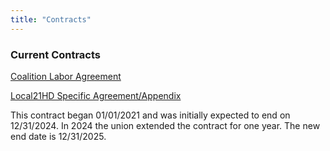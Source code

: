 ```yaml
---
title: "Contracts"
---
```


### Current Contracts

[Coalition Labor Agreement](https://kingcounty.gov/~/media/depts/executive/labor-relations/documents/contracts/Final_CLA2021-2024.ashx)

[Local21HD Specific Agreement/Appendix](https://kingcounty.gov/~/media/depts/executive/labor-relations/documents/contracts/Final_070CLAC0122.ashx)

This contract began 01/01/2021 and was initially expected to end on 12/31/2024. In 2024 the union extended the contract for one year. The new end date is 12/31/2025.
